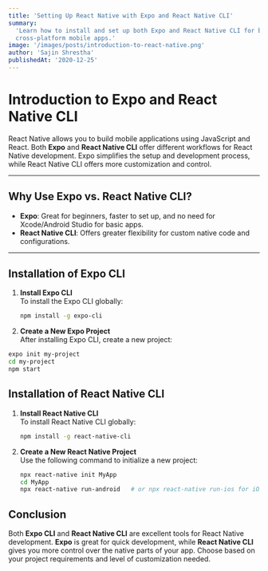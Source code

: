 ```yaml
---
title: 'Setting Up React Native with Expo and React Native CLI'
summary:
  'Learn how to install and set up both Expo and React Native CLI for building
  cross-platform mobile apps.'
image: '/images/posts/introduction-to-react-native.png'
author: 'Sajin Shrestha'
publishedAt: '2020-12-25'
---
```


# Introduction to Expo and React Native CLI

React Native allows you to build mobile applications using JavaScript and React.
Both **Expo** and **React Native CLI** offer different workflows for React
Native development. Expo simplifies the setup and development process, while
React Native CLI offers more customization and control.

---

## Why Use Expo vs. React Native CLI?

- **Expo**: Great for beginners, faster to set up, and no need for Xcode/Android
  Studio for basic apps.
- **React Native CLI**: Offers greater flexibility for custom native code and
  configurations.

---

## Installation of Expo CLI

1. **Install Expo CLI**  
   To install the Expo CLI globally:
   ```bash
   npm install -g expo-cli
   ```
2. **Create a New Expo Project**  
   After installing Expo CLI, create a new project:

```bash
expo init my-project
cd my-project
npm start

```

## Installation of React Native CLI

1. **Install React Native CLI**  
   To install React Native CLI globally:

   ```bash
   npm install -g react-native-cli

   ```

2. **Create a New React Native Project**  
   Use the following command to initialize a new project:

   ```bash
   npx react-native init MyApp
   cd MyApp
   npx react-native run-android   # or npx react-native run-ios for iOS
   ```

## Conclusion

Both **Expo CLI** and **React Native CLI** are excellent tools for React Native
development. **Expo** is great for quick development, while **React Native CLI**
gives you more control over the native parts of your app. Choose based on your
project requirements and level of customization needed.
